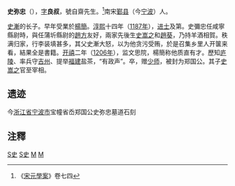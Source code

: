 '''史弥忠'''（{{bd|1161年||1244年||catIdx=S史}}），[[表字|字]]'''良叔'''，號自齋先生。<ref>《[[宋元學案|宋元學案]]》卷七四</ref>南宋[[鄞县|鄞县]]（今[[宁波|宁波]]）人。

[[史漸|史漸]]的长子。早年受業於[[楊簡|楊簡]]。[[淳熙|淳熙]]十四年（[[1187年|1187年]]），[[进士|进士]]及第。史彌忠任咸寧縣尉時，與任蒲圻縣尉的[[趙方|趙方]]友好，兩家先後生[[史嵩之|史嵩之]]和[[趙葵|趙葵]]，乃持羊酒相賀。秩满归家，行李装填甚多，其父史漸大怒，以为他贪污受贿，於是召集乡里人开箧来看，結果全是書籍。[[开禧|开禧]]二年（[[1206年|1206年]]），监文思院，楊簡称他质直有才。歷知[[庐陵|庐陵]]、率兵守[[吉州|吉州]]、提举[[福建|福建]]盐茶，“有政声”。卒，赠[[少师|少师]]，被封为郑国公。其子[[史嵩之|史嵩之]]官至宰相。

==遗迹==
今[[浙江省|浙江省]][[宁波市|宁波市]]宝幢省岙郑国公史弥忠墓道石刻

==注釋==
{{reflist}}

[[Category:宋朝政治人物|S史]]
[[Category:淳熙十四年丁未科進士|S史]]
[[Category:史姓|M]]
[[Category:鄞縣史氏|M]]